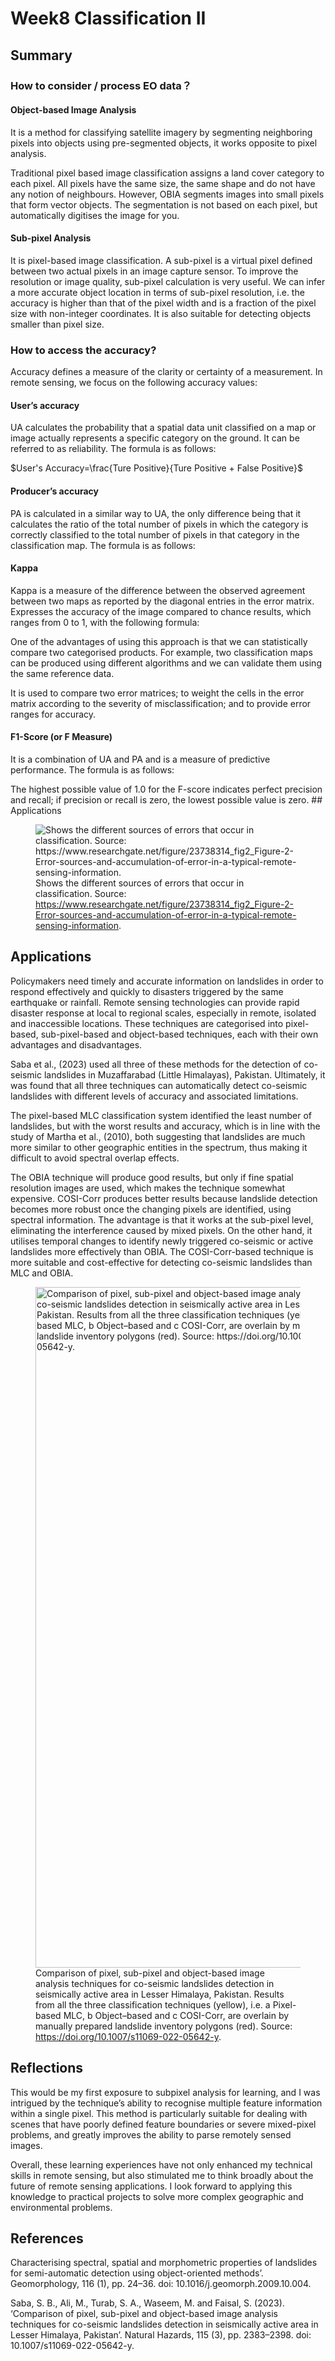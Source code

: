 # Week8 Classification II

## Summary

### How to consider / process EO data？

#### Object-based Image Analysis

It is a method for classifying satellite imagery by segmenting neighboring pixels into objects using pre-segmented objects, it works opposite to pixel analysis.

Traditional pixel based image classification assigns a land cover category to each pixel. All pixels have the same size, the same shape and do not have any notion of neighbours. However, OBIA segments images into small pixels that form vector objects. The segmentation is not based on each pixel, but automatically digitises the image for you.

#### Sub-pixel Analysis

It is pixel-based image classification. A sub-pixel is a virtual pixel defined between two actual pixels in an image capture sensor. To improve the resolution or image quality, sub-pixel calculation is very useful. We can infer a more accurate object location in terms of sub-pixel resolution, i.e. the accuracy is higher than that of the pixel width and is a fraction of the pixel size with non-integer coordinates. It is also suitable for detecting objects smaller than pixel size.

### How to access the accuracy?

Accuracy defines a measure of the clarity or certainty of a measurement. In remote sensing, we focus on the following accuracy values:

#### User’s accuracy

UA calculates the probability that a spatial data unit classified on a map or image actually represents a specific category on the ground. It can be referred to as reliability. The formula is as follows:

$User's Accuracy=\frac{Ture Positive}{Ture Positive + False Positive}$

#### Producer’s accuracy

PA is calculated in a similar way to UA, the only difference being that it calculates the ratio of the total number of pixels in which the category is correctly classified to the total number of pixels in that category in the classification map. The formula is as follows:

#### Kappa

Kappa is a measure of the difference between the observed agreement between two maps as reported by the diagonal entries in the error matrix. Expresses the accuracy of the image compared to chance results, which ranges from 0 to 1, with the following formula:

One of the advantages of using this approach is that we can statistically compare two categorised products. For example, two classification maps can be produced using different algorithms and we can validate them using the same reference data.

It is used to compare two error matrices; to weight the cells in the error matrix according to the severity of misclassification; and to provide error ranges for accuracy.

#### F1-Score (or F Measure)

It is a combination of UA and PA and is a measure of predictive performance. The formula is as follows:

The highest possible value of 1.0 for the F-score indicates perfect precision and recall; if precision or recall is zero, the lowest possible value is zero. \## Applications

![Shows the different sources of errors that occur in classification. Source: <https://www.researchgate.net/figure/23738314_fig2_Figure-2-Error-sources-and-accumulation-of-error-in-a-typical-remote-sensing-information>.](images/f1.png){fig-align="center"}

## Applications

Policymakers need timely and accurate information on landslides in order to respond effectively and quickly to disasters triggered by the same earthquake or rainfall. Remote sensing technologies can provide rapid disaster response at local to regional scales, especially in remote, isolated and inaccessible locations. These techniques are categorised into pixel-based, sub-pixel-based and object-based techniques, each with their own advantages and disadvantages.

Saba et al., (2023) used all three of these methods for the detection of co-seismic landslides in Muzaffarabad (Little Himalayas), Pakistan. Ultimately, it was found that all three techniques can automatically detect co-seismic landslides with different levels of accuracy and associated limitations.

The pixel-based MLC classification system identified the least number of landslides, but with the worst results and accuracy, which is in line with the study of Martha et al., (2010), both suggesting that landslides are much more similar to other geographic entities in the spectrum, thus making it difficult to avoid spectral overlap effects.

The OBIA technique will produce good results, but only if fine spatial resolution images are used, which makes the technique somewhat expensive. COSI-Corr produces better results because landslide detection becomes more robust once the changing pixels are identified, using spectral information. The advantage is that it works at the sub-pixel level, eliminating the interference caused by mixed pixels. On the other hand, it utilises temporal changes to identify newly triggered co-seismic or active landslides more effectively than OBIA. The COSI-Corr-based technique is more suitable and cost-effective for detecting co-seismic landslides than MLC and OBIA.

![Comparison of pixel, sub-pixel and object-based image analysis techniques for co-seismic landslides detection in seismically active area in Lesser Himalaya, Pakistan. Results from all the three classification techniques (yellow), i.e. a Pixel-based MLC, b Object–based and c COSI-Corr, are overlain by manually prepared landslide inventory polygons (red). Source: <https://doi.org/10.1007/s11069-022-05642-y>.](images/w8.jpg){fig-align="center" width="564" height="1089"}

## Reflections

This would be my first exposure to subpixel analysis for learning, and I was intrigued by the technique's ability to recognise multiple feature information within a single pixel. This method is particularly suitable for dealing with scenes that have poorly defined feature boundaries or severe mixed-pixel problems, and greatly improves the ability to parse remotely sensed images.

Overall, these learning experiences have not only enhanced my technical skills in remote sensing, but also stimulated me to think broadly about the future of remote sensing applications. I look forward to applying this knowledge to practical projects to solve more complex geographic and environmental problems.

## References

Characterising spectral, spatial and morphometric properties of landslides for semi-automatic detection using object-oriented methods’. Geomorphology, 116 (1), pp. 24–36. doi: 10.1016/j.geomorph.2009.10.004.

Saba, S. B., Ali, M., Turab, S. A., Waseem, M. and Faisal, S. (2023). ‘Comparison of pixel, sub-pixel and object-based image analysis techniques for co-seismic landslides detection in seismically active area in Lesser Himalaya, Pakistan’. Natural Hazards, 115 (3), pp. 2383–2398. doi: 10.1007/s11069-022-05642-y.
